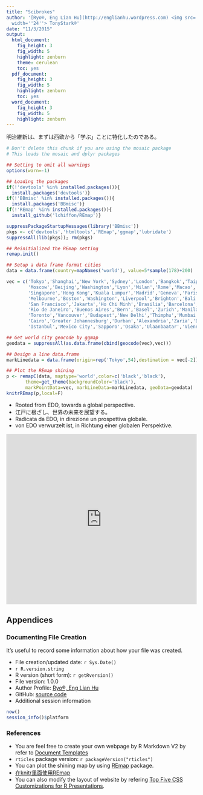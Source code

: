 ```yaml
---
title: "Scibrokes"
author: '[Ryo®, Eng Lian Hu](http://englianhu.wordpress.com) <img src=''figure/TonyStark.png''
  width=''24''> TonyStark®'
date: "11/3/2015"
output:
  html_document:
    fig_height: 3
    fig_width: 5
    highlight: zenburn
    theme: cerulean
    toc: yes
  pdf_document:
    fig_height: 3
    fig_width: 5
    highlight: zenburn
    toc: yes
  word_document:
    fig_height: 3
    fig_width: 5
    highlight: zenburn
---
```


明治維新は、まずは西欧から「学ぶ」ことに特化したのである。

```r
# Don't delete this chunk if you are using the mosaic package
# This loads the mosaic and dplyr packages

## Setting to omit all warnings
options(warn=-1)
```

```r
## Loading the packages
if(!'devtools' %in% installed.packages()){
  install.packages('devtools')}
if(!'BBmisc' %in% installed.packages()){
  install.packages('BBmisc')}
if(!'REmap' %in% installed.packages()){
  install_github('lchiffon/REmap')}

suppressPackageStartupMessages(library('BBmisc'))
pkgs <- c('devtools','htmltools','REmap','ggmap','lubridate')
suppressAll(lib(pkgs)); rm(pkgs)
```

```r
## Reinitialized the REmap setting
remap.init()
```

```r
## Setup a data frame format cities
data = data.frame(country=mapNames('world'), value=5*sample(178)+200)

vec = c('Tokyo','Shanghai','New York','Sydney','London','Bangkok','Taipei',
        'Moscow','Beijing','Washington','Lyon','Milan','Rome','Macao',
        'Singapore','Hong Kong','Kuala Lumpur','Madrid','Geneva','Paris',
        'Melbourne','Boston','Washington','Liverpool','Brighton','Bali',
        'San Francisco','Jakarta','Ho Chi Minh','Brasilia','Barcelona',
        'Rio de Janeiro','Buenos Aires','Bern','Basel','Zurich','Manila',
        'Toronto','Vancouver','Budapest','New Delhi','Thimphu','Mumbai',
        'Cairo','Greater Johannesburg','Durban','Alexandria','Zaria','Dubai',
        'Istanbul','Mexico City','Sapporo','Osaka','Ulaanbaatar','Vienna')

## Get world city geocode by ggmap
geodata = suppressAll(as.data.frame(cbind(geocode(vec),vec)))

## Design a line data.frame
markLinedata = data.frame(origin=rep('Tokyo',54),destination = vec[-2])
```

```r
## Plot the REmap shining 
p <- remapC(data, maptype='world',color=c('black','black'),
       theme=get_theme(backgroundColor='black'),
       markPointData=vec, markLineData=markLinedata, geoData=geodata)
knitrREmap(p,local=F)
```
  
  * Rooted from EDO, towards a global perspective.
  * 江戸に根ざし、世界の未来を展望する。
  * Radicata da EDO, in direzione un prospettiva globale.
  * von EDO verwurzelt ist, in Richtung einer globalen Perspektive.
  
<iframe width="100%" height="450" scrolling="no" frameborder="no" src="https://w.soundcloud.com/player/?url=https%3A//api.soundcloud.com/tracks/221986532&amp;auto_play=true&amp;hide_related=false&amp;show_comments=true&amp;show_user=true&amp;show_reposts=false&amp;visual=true"></iframe>



## Appendices
  
  
  
### Documenting File Creation 

It's useful to record some information about how your file was created.
  
  * File creation/updated date: `r Sys.Date()`
  * `r R.version.string`
  * R version (short form): `r getRversion()`
  * File version: 1.0.0
  * Author Profile: [Ryo®, Eng Lian Hu](http://rpubs.com/englianhu/ryoeng)
  * GitHub: [source code](https://github.com/Scibrokes/r-world)
  * Additional session information
  
```r
now()
session_info()$platform
```



### References
  
  * You are feel free to create  your own webpage by R Markdown V2 by refer to [Document Templates](http://rmarkdown.rstudio.com/developer_document_templates.html?version=0.99.484&mode=server)
  * `rticles` package version: `r packageVersion("rticles")`
  * You can plot the shining map by using [REmap](http://lchiffon.github.io/REmap) package.
  * [在knitr里面使用REmap](http://chiffon.gitcafe.io/2015/10/27/knitrREmap.html)
  * You can also modify the layout of website by refering [Top Five CSS Customizations for R Presentations](http://rstudio-pubs-static.s3.amazonaws.com/27777_55697c3a476640caa0ad2099fe914ae5.html#/).
  